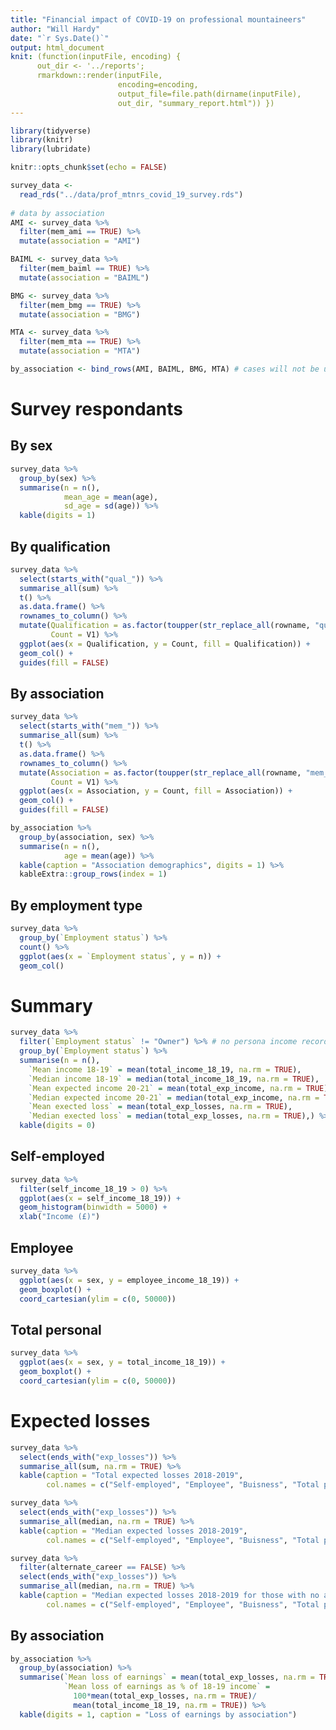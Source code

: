 ```yaml
---
title: "Financial impact of COVID-19 on professional mountaineers"
author: "Will Hardy"
date: "`r Sys.Date()`"
output: html_document
knit: (function(inputFile, encoding) { 
      out_dir <- '../reports';
      rmarkdown::render(inputFile,
                        encoding=encoding, 
                        output_file=file.path(dirname(inputFile), 
                        out_dir, "summary_report.html")) })
---
```


```r
library(tidyverse)
library(knitr)
library(lubridate)

knitr::opts_chunk$set(echo = FALSE)

survey_data <- 
  read_rds("../data/prof_mtnrs_covid_19_survey.rds")
  
# data by association
AMI <- survey_data %>% 
  filter(mem_ami == TRUE) %>% 
  mutate(association = "AMI")

BAIML <- survey_data %>% 
  filter(mem_baiml == TRUE) %>% 
  mutate(association = "BAIML")

BMG <- survey_data %>% 
  filter(mem_bmg == TRUE) %>% 
  mutate(association = "BMG")

MTA <- survey_data %>% 
  filter(mem_mta == TRUE) %>% 
  mutate(association = "MTA")

by_association <- bind_rows(AMI, BAIML, BMG, MTA) # cases will not be unique

```


# Survey respondants

## By sex

```r
survey_data %>% 
  group_by(sex) %>% 
  summarise(n = n(),
            mean_age = mean(age),
            sd_age = sd(age)) %>% 
  kable(digits = 1)
```


## By qualification

```r
survey_data %>% 
  select(starts_with("qual_")) %>% 
  summarise_all(sum) %>% 
  t() %>% 
  as.data.frame() %>% 
  rownames_to_column() %>% 
  mutate(Qualification = as.factor(toupper(str_replace_all(rowname, "qual_", ""))),
         Count = V1) %>% 
  ggplot(aes(x = Qualification, y = Count, fill = Qualification)) +
  geom_col() +
  guides(fill = FALSE)
```


## By association

```r
survey_data %>% 
  select(starts_with("mem_")) %>% 
  summarise_all(sum) %>% 
  t() %>% 
  as.data.frame() %>% 
  rownames_to_column() %>% 
  mutate(Association = as.factor(toupper(str_replace_all(rowname, "mem_", ""))),
         Count = V1) %>% 
  ggplot(aes(x = Association, y = Count, fill = Association)) +
  geom_col() +
  guides(fill = FALSE)
```


```r
by_association %>% 
  group_by(association, sex) %>% 
  summarise(n = n(),
            age = mean(age)) %>% 
  kable(caption = "Association demographics", digits = 1) %>% 
  kableExtra::group_rows(index = 1)
```


## By employment type

```r
survey_data %>% 
  group_by(`Employment status`) %>% 
  count() %>% 
  ggplot(aes(x = `Employment status`, y = n)) +
  geom_col()
```


# Summary

```r
survey_data %>% 
  filter(`Employment status` != "Owner") %>% # no persona income recorded
  group_by(`Employment status`) %>% 
  summarise(n = n(),
    `Mean income 18-19` = mean(total_income_18_19, na.rm = TRUE),
    `Median income 18-19` = median(total_income_18_19, na.rm = TRUE),
    `Mean expected income 20-21` = mean(total_exp_income, na.rm = TRUE),
    `Median expected income 20-21` = median(total_exp_income, na.rm = TRUE),
    `Mean exected loss` = mean(total_exp_losses, na.rm = TRUE),
    `Median exected loss` = median(total_exp_losses, na.rm = TRUE),) %>% 
  kable(digits = 0)
```


## Self-employed

```r
survey_data %>% 
  filter(self_income_18_19 > 0) %>% 
  ggplot(aes(x = self_income_18_19)) +
  geom_histogram(binwidth = 5000) + 
  xlab("Income (£)")
```


## Employee

```r
survey_data %>% 
  ggplot(aes(x = sex, y = employee_income_18_19)) +
  geom_boxplot() +
  coord_cartesian(ylim = c(0, 50000))
```


## Total personal

```r
survey_data %>% 
  ggplot(aes(x = sex, y = total_income_18_19)) +
  geom_boxplot() +
  coord_cartesian(ylim = c(0, 50000))
```


# Expected losses

```r
survey_data %>% 
  select(ends_with("exp_losses")) %>% 
  summarise_all(sum, na.rm = TRUE) %>% 
  kable(caption = "Total expected losses 2018-2019",
        col.names = c("Self-employed", "Employee", "Buisness", "Total personal"))

survey_data %>% 
  select(ends_with("exp_losses")) %>% 
  summarise_all(median, na.rm = TRUE) %>% 
  kable(caption = "Median expected losses 2018-2019",
        col.names = c("Self-employed", "Employee", "Buisness", "Total personal"))

survey_data %>% 
  filter(alternate_career == FALSE) %>% 
  select(ends_with("exp_losses")) %>% 
  summarise_all(median, na.rm = TRUE) %>% 
  kable(caption = "Median expected losses 2018-2019 for those with no alternate career",
        col.names = c("Self-employed", "Employee", "Buisness", "Total personal"))

```


## By association

```r
by_association %>% 
  group_by(association) %>% 
  summarise(`Mean loss of earnings` = mean(total_exp_losses, na.rm = TRUE),
            `Mean loss of earnings as % of 18-19 income` = 
              100*mean(total_exp_losses, na.rm = TRUE)/
              mean(total_income_18_19, na.rm = TRUE)) %>% 
  kable(digits = 1, caption = "Loss of earnings by association")
```



